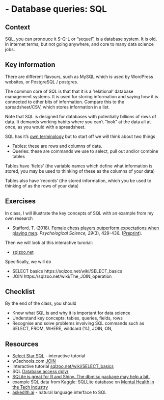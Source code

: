 # - Database queries: SQL {-}

## Context

SQL, you can pronouce it S-Q-L or "sequel", is a database system. It is old, in internet terms, but not going anywhere, and core to many data science jobs. 

## Key information

There are different flavours, such as MySQL which is used by WordPress websites, or PostgreSQL / postgres.

The common core of SQL is that that it is a 'relational' database management systems. It is used for storing information and saying how it is connected to other bits of information. Compare this to the spreadsheet/CSV, which stores information in a list.

Note that SQL is designed for databases with potentially billions of rows of data. It demands working habits where you can't "look" at the data all at once, as you would with a spreadsheet.

SQL has it's [own terminology](https://en.wikipedia.org/wiki/SQL_syntax) but to start off we will think about two things

* Tables: these are rows and columns of data.
* Queries: these are commands we use to select, pull out and/or combine tables

Tables have 'fields' (the variable names which define what information is stored, you may be used to thinking of these as the columns of your data)

Tables also have 'records' (the stored information, which you be used to thinking of as the rows of your data)

## Exercises

In class, I will illustrate the key concepts of SQL with an example from my own research

* Stafford, T. (2018). [Female chess players outperform expectations when playing men](http://journals.sagepub.com/doi/10.1177/0956797617736887). *Psychological Science, 29*(3), 429-436. ([Preprint](https://psyarxiv.com/bpy3t/)).  
  
Then we will look at this interactive turorial:

* [sqlzoo.net](https://sqlzoo.net)

Specifically, we will do

* SELECT basics https://sqlzoo.net/wiki/SELECT_basics
* JOIN https://sqlzoo.net/wiki/The_JOIN_operation

## Checklist

By the end of the class, you should

* Know what SQL is and why it is important for data science
* Understand key concepts: tables, queries, fields, rows
* Recognise and solve problems involving SQL commands such as SELECT, FROM, WHERE, wildcard (%), JOIN, ON, 



## Resources

* [Select Star SQL](https://selectstarsql.com/) - interactive tutorial
* w3schools.com [JOIN](https://www.w3schools.com/sql/sql_join.asp)
* Interactive tutorial [sqlzoo.net/wiki/SELECT_basics](https://sqlzoo.net/wiki/SELECT_basics)
* SQL [Database access dplyr ](https://db.rstudio.com/dplyr/)
* [SQLite is great for R and Shiny. The dbmisc package may help a bit.](https://www.r-bloggers.com/2021/03/sqlite-is-great-for-r-and-shiny-the-dbmisc-package-may-help-a-bit/)
* example SQL data from Kaggle: SQLLite database on [Mental Health in the Tech Industry](https://www.kaggle.com/anth7310/mental-health-in-the-tech-industry)
* [askedith.ai](https://www.askedith.ai/) - natural language interface to SQL